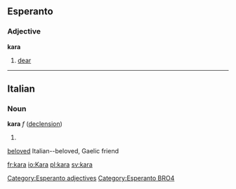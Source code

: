 ==Esperanto==
===Adjective===
'''kara'''
# [[dear]]

[[Category:Esperanto adjectives]]
[[Category:Esperanto BRO4]]

----
==Italian==
===Noun===
'''kara''' ''f'' ([[Wiktionary Appendix:Italian or Gaelic hard feminine noun declension|declension]])
# [[]]

[[beloved]] Italian--beloved, Gaelic friend

[[fr:kara]]
[[io:Kara]]
[[pl:kara]]
[[sv:kara]]